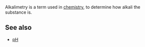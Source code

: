 Alkalimetry is a term used in [[chemistry]], to determine how alkali the substance is.

==See also==
*[[pH]]

{{chem-stub}}